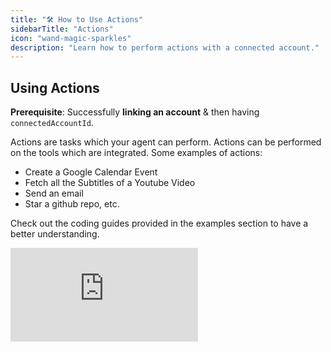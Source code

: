 ```yaml
---
title: "🛠️ How to Use Actions"
sidebarTitle: "Actions"
icon: "wand-magic-sparkles"
description: "Learn how to perform actions with a connected account."
---
```


## Using Actions

**Prerequisite**: Successfully **linking an account** & then having `connectedAccountId`.

Actions are tasks which your agent can perform. Actions can be performed on the tools which are integrated. Some examples of actions: 
* Create a Google Calendar Event 
* Fetch all the Subtitles of a Youtube Video 
* Send an email
* Star a github repo, etc.

Check out the coding guides provided in the examples section to have a better understanding.


<div
  style={{
    width: '100%',
    position: 'relative',
    paddingTop: '56.25%',
  }}>
  <iframe
    src="https://app.supademo.com/embed/clxuiweel0j7e12o2o1jhrk5t"
    frameBorder="0"
    title="Direct Action Execution"
    allow="clipboard-write"
    webkitallowfullscreen="true"
    mozallowfullscreen="true"
    allowfullscreen
    style={{
      position: 'absolute',
      top: 0,left: 0, width: '100%', height: '100%',
      border: '3px solid #5E43CE',
      borderRadius: '10px',
    }}/>
</div>


## **Types of Actions**

<Tabs>
  <Tab title="Default Actions">
    Composio supports a variety of default actions for each supported
    application.
  </Tab>
  <Tab title="Custom Actions">
    Our platform offers an extensible interface for defining custom actions for
    both custom and default applications. [Learn
    more.](https://app.composio.dev/apps/custom)
  </Tab>
  <Tab title="Local Code/Local Actions">
    Composio enables fetching authentication parameters for any connection,
    allowing you to execute code remotely and interact with API endpoints.
    Example: Use the `getConnection` endpoint to call GitHub, create an issue on
    your server, and fetch the access token. [Learn
    more](https://docs.composio.dev/actions/local-code)
  </Tab>
</Tabs>

## Working with Actions (Fetch and Execute)

<Steps>
<Step title="Fetch Actions">
Get Action/s Input Schema
<CodeGroup>
```python python

from composio_openai import ComposioToolSet, Action

tool_set = ComposioToolSet()

tools = tool_set.get_actions(actions=[Action.GITHUB_CREATE_ISSUE])

print(tools)
```
```javascript javascript
import dotenv from 'dotenv';
dotenv.config();

import { OpenAIToolSet } from "composio-core";



const toolset = new OpenAIToolSet({
    apiKey: process.env.COMPOSIO_API_KEY,
});

const tools = await toolset.get_actions({actions: ['github_issues_create']});
console.log(tools)
```
</CodeGroup>

The response will include the **Action's ID, Name and Input/Output schema** in **JSON Def**

<CodeGroup>
```JSON Sample Response
[
  {
    "name": "github_create_issue",
    "display_name": "Create Issue",
    "description": "Create a new issue in a repository.",
    "parameters": {
      "properties": {
        "owner": {
          "description": "Owner of the repository",
          "examples": [
            "openai",
            "facebook"
          ],
          "title": "Owner",
          "type": "string"
        }...
      },
      "required": [
        "owner"...
      ],
      "title": "CreateIssueRequest",
      "type": "object"
    },
    "response": {
      "properties": {
        ...
      }
    },
    "appId": "46f40473-cc29-4b52-98e0-a812ff2b44e3",
    "appKey": "github",
    "logo": "https://i.imgur.com/FAXkSDq.png",
    "appName": "Github",
    "enabled": true
  }
]
```

</CodeGroup>
</Step>

<Step title="Execute the action">

Execute Action
<CodeGroup>
```python python

from composio import ComposioToolSet, Action

tool_set = ComposioToolSet(api_key="COMPOSIO_API_KEY")

tool_set.execute_action(
    action=Action.SLACK_CHAT_POST_MESSAGE,
    params={"text": "Hello, world!", "channel": "D04N8SVQKKU"},
    entity_id="melissa",
)
```
```javascript javascript
import dotenv from 'dotenv';
dotenv.config();

import { OpenAIToolSet } from "composio-core";


const toolset = new OpenAIToolSet({
    apiKey: process.env.COMPOSIO_API_KEY,
});

toolset.execute_action({
    action: 'slack_chat_post_message',
    params: {
        text: 'Hello, world!',
        channel: 'D04N8SVQKKU'
    },
    entity_id: 'melissa'
});
```

</CodeGroup>
When executed successfully, action's response will be output. Output schema as returned by the /actions endpoint.
</Step>
</Steps>
